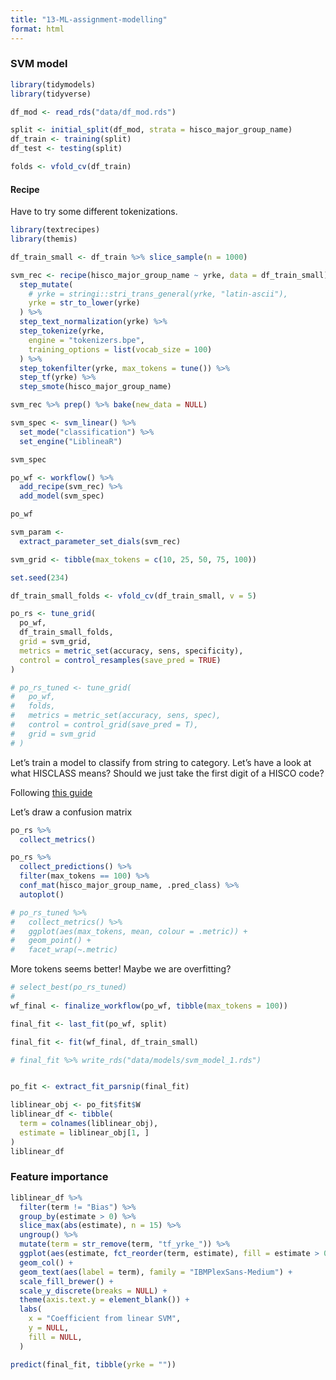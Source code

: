 ```yaml
---
title: "13-ML-assignment-modelling"
format: html
---
```



### SVM model

```r
library(tidymodels)
library(tidyverse)

df_mod <- read_rds("data/df_mod.rds")

split <- initial_split(df_mod, strata = hisco_major_group_name)
df_train <- training(split)
df_test <- testing(split)

folds <- vfold_cv(df_train)
```


#### Recipe

Have to try some different tokenizations.

```r
library(textrecipes)
library(themis)

df_train_small <- df_train %>% slice_sample(n = 1000)

svm_rec <- recipe(hisco_major_group_name ~ yrke, data = df_train_small) %>%
  step_mutate(
    # yrke = stringi::stri_trans_general(yrke, "latin-ascii"),
    yrke = str_to_lower(yrke)
  ) %>%
  step_text_normalization(yrke) %>%
  step_tokenize(yrke,
    engine = "tokenizers.bpe",
    training_options = list(vocab_size = 100)
  ) %>%
  step_tokenfilter(yrke, max_tokens = tune()) %>%
  step_tf(yrke) %>%
  step_smote(hisco_major_group_name)

svm_rec %>% prep() %>% bake(new_data = NULL)
```



```r
svm_spec <- svm_linear() %>%
  set_mode("classification") %>%
  set_engine("LiblineaR")

svm_spec

po_wf <- workflow() %>%
  add_recipe(svm_rec) %>%
  add_model(svm_spec)

po_wf
```

```r
svm_param <- 
  extract_parameter_set_dials(svm_rec)

svm_grid <- tibble(max_tokens = c(10, 25, 50, 75, 100))
```



```r
set.seed(234)

df_train_small_folds <- vfold_cv(df_train_small, v = 5)

po_rs <- tune_grid(
  po_wf,
  df_train_small_folds,
  grid = svm_grid,
  metrics = metric_set(accuracy, sens, specificity),
  control = control_resamples(save_pred = TRUE)
)

# po_rs_tuned <- tune_grid(
#   po_wf,
#   folds,
#   metrics = metric_set(accuracy, sens, spec),
#   control = control_grid(save_pred = T),
#   grid = svm_grid
# )
```

Let's train a model to classify from string to category. Let's have a look at what HISCLASS means? Should we just take the first digit of a HISCO code?

Following [this guide](https://juliasilge.com/blog/multinomial-volcano-eruptions/)

Let's draw a confusion matrix

```r
po_rs %>%
  collect_metrics()

po_rs %>%
  collect_predictions() %>%
  filter(max_tokens == 100) %>% 
  conf_mat(hisco_major_group_name, .pred_class) %>% 
  autoplot()

```

```r
# po_rs_tuned %>%
#   collect_metrics() %>%
#   ggplot(aes(max_tokens, mean, colour = .metric)) +
#   geom_point() +
#   facet_wrap(~.metric)
```

More tokens seems better! Maybe we are overfitting?

```r
# select_best(po_rs_tuned)
# 
wf_final <- finalize_workflow(po_wf, tibble(max_tokens = 100))

final_fit <- last_fit(po_wf, split)

final_fit <- fit(wf_final, df_train_small)

# final_fit %>% write_rds("data/models/svm_model_1.rds")
```


```r

```


```r
po_fit <- extract_fit_parsnip(final_fit)

liblinear_obj <- po_fit$fit$W
liblinear_df <- tibble(
  term = colnames(liblinear_obj),
  estimate = liblinear_obj[1, ]
)
liblinear_df
```

### Feature importance

```r
liblinear_df %>%
  filter(term != "Bias") %>%
  group_by(estimate > 0) %>%
  slice_max(abs(estimate), n = 15) %>%
  ungroup() %>%
  mutate(term = str_remove(term, "tf_yrke_")) %>%
  ggplot(aes(estimate, fct_reorder(term, estimate), fill = estimate > 0)) +
  geom_col() +
  geom_text(aes(label = term), family = "IBMPlexSans-Medium") +
  scale_fill_brewer() +
  scale_y_discrete(breaks = NULL) +
  theme(axis.text.y = element_blank()) +
  labs(
    x = "Coefficient from linear SVM",
    y = NULL,
    fill = NULL,
  )
```

```r
predict(final_fit, tibble(yrke = ""))

```





